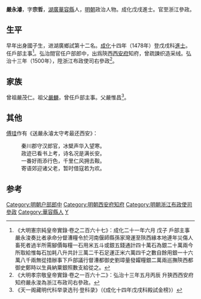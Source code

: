 {{明清人物信息框
| 姓名 = 嚴永濬
| 原名 =
| 圖片名稱 = 
| 圖片大小 = 220px
| 圖片說明 = 
| 最高職務 = 浙江布政使司參政
| 國家 = 大明
| 爵位 =
| 籍貫 = [[湖廣|湖廣]][[岳州府|岳州府]][[華容縣|華容縣]]軍籍
| 族裔 = 
| 字號 = 字宗哲
| 室名 = 
| 諡號 = 
| 出生日期 = 生年不詳
| 出生地點 = 
| 逝世日期 = 卒年不詳
| 逝世地點 = 
| 墓葬 =
| 配偶 =
| 親屬 = 
| 出身 = 
*成化十四年（1478年）戊戌科進士出身
| 經歷 = 
| 著作 =
}}

'''嚴永濬'''，字'''宗哲'''，[[湖廣|湖廣]][[華容縣|華容縣]]人，[[明朝|明朝]]政治人物。成化戊戌進士。官至浙江參政。

==生平==
早年出身國子生，进湖廣鄉試第十二名。[[成化|成化]]十四年（1478年）登戊戌科[[進士|進士]]。任戶部主事<ref>《大明憲宗純皇帝實錄·卷之二百六十七》：成化二十一年六月 戊子 戶部主事嚴永浚奏比者承命分督漕糧令於河南偃師縣孫家灣運至陝西緣本地連年災傷人畜死者過半所需腳價每糧一石用米五斗或銀五錢通計四十萬石為銀二十萬兩今所取給惟每石加耗八升共計三萬二千石足運正米六萬四千之數自餘用銀一十六萬八千兩無從措辦事下戶部議行督漕都御史劉璋量發糶糧銀二萬兩巡撫陝西都御史鄭時以生員納粟銀照數支給從之。</ref>。弘治間官任户部郎中，出爲陝西[[西安府|西安府]]知府，曾疏諫织造采绒。弘治十三年（1500年），陞浙江布政使司右參政<ref>《大明孝宗敬皇帝實錄·卷之一百六十二》：弘治十三年五月丙辰 升狹西西安府知府嚴永浚為浙江布政司右參政。</ref>。

==家族==
曾祖嚴茂仁。祖父[[嚴麟|嚴麟]]，曾任戶部主事。父嚴惟昌<ref>《天一阁藏明代科举录选刊·登科录》（《成化十四年戊戌科殿試金榜》）</ref>。

==其他==
[[傅珪|傅珪]]作有《送嚴永濬太守考最还西安》：
:秦川郡守汉郎官，冰檗声华入望寒。
:政迹已看书上考，诗名况是满长安。
:一番好雨添行色，千里仁风拥去鞍。
:寄语郊迎诸父老，暂时借寇若为欢。

==参考==
{{reflist}}

{{成化十四年戊戌科殿試金榜}}
{{DEFAULTSORT:Yan嚴}}
[[Category:明朝户部郎中|Category:明朝户部郎中]]
[[Category:明朝西安府知府|Category:明朝西安府知府]]
[[Category:明朝浙江布政使司參政|Category:明朝浙江布政使司參政]]
[[Category:華容縣人|Category:華容縣人]]
[[Category:严姓|Y]]
